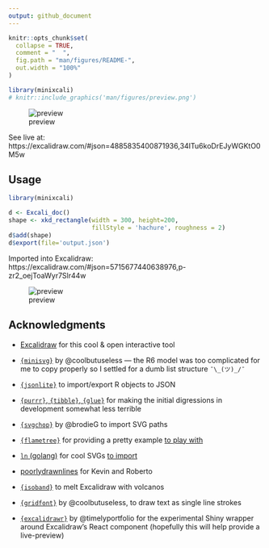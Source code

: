```yaml
---
output: github_document
---
```


<!-- README.md is generated from README.Rmd. Please edit that file -->

```r
knitr::opts_chunk$set(
  collapse = TRUE,
  comment = "  ",
  fig.path = "man/figures/README-",
  out.width = "100%"
)

library(minixcali)
# knitr::include_graphics('man/figures/preview.png')
```

![preview](man/figures/overview.png)

See live at: https://excalidraw.com/#json=4885835400871936,34ITu6koDrEJyWGKtO0M5w

## Usage

```r
library(minixcali)

d <- Excali_doc()
shape <- xkd_rectangle(width = 300, height=200,
                       fillStyle = 'hachure', roughness = 2)
d$add(shape)
d$export(file='output.json')

```

Imported into Excalidraw: https://excalidraw.com/#json=5715677440638976,p-zr2_oejToaWyr7Slr44w


![preview](man/figures/rectangle.png)

## Acknowledgments

- [Excalidraw](https://excalidraw.com/) for this cool & open interactive tool

- [`{minisvg}`](https://coolbutuseless.github.io/package/minisvg/) by @coolbutuseless — the R6 model was too complicated for me to copy properly so I settled for a dumb list structure `¯\_(ツ)_/¯` 

- [`{jsonlite}`](https://CRAN.R-project.org/package=jsonlite) to import/export R objects to JSON

- [`{purrr}`, `{tibble}`, `{glue}`](https://www.tidyverse.org/) for making the initial digressions in development somewhat less terrible

- [`{svgchop}`](https://github.com/brodieG/svgchop) by @brodieG to import SVG paths

- [`{flametree}`](https://flametree.djnavarro.net/) for providing a pretty example [to play with](https://baptiste.github.io/minixcali/articles/FlameTree.html)

- [`ln` (golang)](https://godoc.org/github.com/fogleman/ln/ln) for cool SVGs [to import](https://baptiste.github.io/minixcali/articles/SvgChop.html)

- [poorlydrawnlines](http://www.poorlydrawnlines.com/) for Kevin and Roberto

- [`{isoband}`](https://wilkelab.org/isoband/) to melt Excalidraw with volcanos

- [`{gridfont}`](https://github.com/coolbutuseless/gridfont) by @coolbutuseless, to draw text as single line strokes

- [`{excalidrawr}`](https://github.com/timelyportfolio/excalidrawr) by @timelyportfolio for the experimental Shiny wrapper around Excalidraw's React component (hopefully this will help provide a live-preview)


